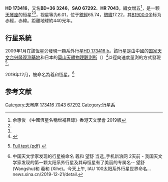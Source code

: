 {{Starbox begin
| name = HD 173416 織女增五
}}
{{Starbox observe
| epoch = [[J2000.0|J2000.0]]
| constell = [[天琴座|天琴座]]<ref name=SIMBAD>{{cite web
 | url=http://simbad.u-strasbg.fr/simbad/sim-id?Ident=HR+7043
 | title=Pulsating variable Star
 | publisher=Centre de Données astronomiques de Strasbourg
 | work=SIMBAD
 | accessdate=2012-07-13
 | archive-date=2016-03-16
 | archive-url=https://web.archive.org/web/20160316215357/http://simbad.u-strasbg.fr/simbad/sim-id?Ident=HR+7043
 }}</ref><ref name=DATA>{{cite web
 | url=http://vizier.u-strasbg.fr/viz-bin/VizieR-5?-out.add=.&-source=5050&-corr=PK=HR&-out.max=9999&HR=7043
 | title=VizieR Detailed Page
 | accessdate=2012-07-13
 | archive-date=2016-03-05
 | archive-url=https://web.archive.org/web/20160305041614/http://vizier.u-strasbg.fr/viz-bin/VizieR-5?-out.add=.&-source=5050&-corr=PK=HR&-out.max=9999&HR=7043
 }}</ref>
| 星官 = 織女
| ra = {{RA|18|43|36.110}}<ref name=SIMBAD /><ref name=DATA />
| dec = {{DEC|+36|33|23.78}}<ref name=SIMBAD /><ref name=DATA />
| appmag_v = 6.057<ref name=SIMBAD /><ref name=DATA />
}}
{{Starbox character
| class=G8<ref name="SIMBAD" />
| appmag_1_passband = B
| appmag_1 = ~7.092<ref name="SIMBAD" />
| appmag_2_passband = J
| appmag_2 = 4.580 ±0.264<ref name="SIMBAD" />
| appmag_3_passband = H
| appmag_3 = 3.929 ±0.232<ref name="SIMBAD" />
| appmag_4_passband = K
| appmag_4 = 3.814 ±0.354<ref name="SIMBAD" />
| r-i =  
| v-r =
| b-v =1.04<ref name="Liu" />
| u-b =  
| variable= 
}}
{{Starbox astrometry 
| radial_v=-60.9 ± 2<ref name="SIMBAD" />
| prop_mo_ra=21.54 ±0.64<ref name="SIMBAD" />
| prop_mo_dec=57.61 ±0.45<ref name="SIMBAD" />
| parallax=7.41<ref name="SIMBAD" />
| p_error=0.53<ref name="SIMBAD" />
| dist_ly =440 ±31.3
| dist_pc =135 ±9.6
| absmag_v=0.406<ref name="Liu" /> 
}}
{{Starbox detail
| mass=2 ±0.3<ref name="Liu" />
| radius=13.5 ±0.9<ref name="Liu" />
| luminosity=78 ±10<ref name="Liu" />
| temperature=4683 ±100<ref name="Liu" />
| metal=−0.22 ±0.09<ref name="Liu" />
| gravity=2.48 ±0.10<ref name="Liu" />
| rotation= 
| age=
| rotational_velocity = 
}}
{{Starbox catalog
| names =HIP 91852，GEN# +1.00173416，IRAS 18418+3630，TYC 2649-1153-1，BD+36 3246，[[SAO星表|SAO]] 67292，[[HD星表|HD]] 173416，[[HR星表|HR]] 7043，AG+36 1680，GSC 02649-01153，2MASS J18433610+3633237，UBV M 23190，PPM 81707}}
{{Starbox reference |Simbad=HR+7043}}
{{Starbox end}}

'''HD 173416'''，又名'''BD+36 3246'''，'''SAO 67292'''、'''HR 7043'''，織女增五<ref>余惠俊 《中國恆星名稱增補目錄》香港天文學會 2019版</ref>，是一颗[[天琴座|天琴座]]的恒星<ref name=SIMBAD /><ref name=DATA />，视星等为6.01，位于[[銀道座標系|銀經]]65.74，[[銀道座標系|銀緯]]17.22，其[[B1900.0|B1900.0]]坐标为赤經{{RA|18|40|5.7}}，赤緯{{DEC|+36|17.22|14}}。距離地球約440光年。

==行星系統==
2009年1月在該恆星旁發現一顆系外行星[[HD_173416_b|HD 173416 b]]。該行星是由中國的[[国家天文台兴隆观测基地|国家天文台兴隆观测基地]]和日本的[[岡山天體物理觀測所|岡山天體物理觀測所]]（{{lang|en|Okayama Astrophysical Observatory}}）<ref>{{Cite web |url=http://www.oao.nao.ac.jp/en/ |title=存档副本 |access-date=2019-12-28 |archive-date=2020-02-20 |archive-url=https://web.archive.org/web/20200220155906/http://www.oao.nao.ac.jp/en/ }}</ref>以徑向速度量測的方式發現<ref name="Liu">{{cite journal | url=http://www.raa-journal.org/raa/index.php/raa/article/view/76 | author=Liu | display-authors=etal | title=A Planetary Companion Orbiting to the Intermediate-Mass G Giant HD 173416 | journal=Research in Astronomy and Astrophysics | format=abstract | date=10 January 2009 | volume=9 | issue=1 | page=4 | doi=10.1088/1674-4527/9/1/001 | bibcode=2009RAA.....9....1L | access-date=2013-03-03 | archive-date=2017-08-09 | archive-url=https://web.archive.org/web/20170809021045/http://www.raa-journal.org/raa/index.php/raa/article/view/76 }}[http://www.raa-journal.org/raa/index.php/raa/article/view/76/liu.pdf Full text (pdf)] {{Wayback|url=http://www.raa-journal.org/raa/index.php/raa/article/view/76/liu.pdf |date=20150924083843 }}</ref>。

2019年12月，被命名為羲和恆星。<ref>中国天文学家发现的行星被命名 羲和 望舒 当选_手机新浪网
2天前 - 我国天文学家发现的第一颗太阳系外行星及其母恒星有了美丽的专属名-- 望舒 (Wangshu)和 羲和 (Xihe)。今天上午, IAU 100太阳系外行星世界命名...
news.sina.cn/2019-12-21/detail.</ref>

{{OrbitboxPlanet begin}}
{{OrbitboxPlanet
| exoplanet = [[HD_173416_b|HD 173416 b]]
| mass = ≥2.7<ref name="Liu" />
| period = 324<ref name="Liu" />
| semimajor = 1.16<ref name="Liu" />
| eccentricity = 0.21<ref name="Liu" />
}}
{{Orbitbox end}}

== 参考文献 ==
{{reflist}}

[[Category:天琴座|Category:天琴座]]
[[Category:HD和HDE天體|173416]]
[[Category:HR天體|7043]]
[[Category:SAO天體|67292]]
[[Category:行星系|Category:行星系]]